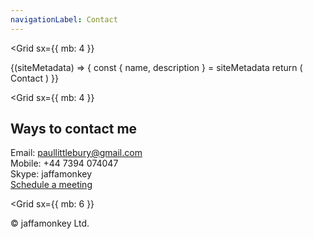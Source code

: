 ```yaml
---
navigationLabel: Contact
---
```

<Grid
  sx={{
    mb: 4
  }}
>

<SiteMetaData>
  {(siteMetadata) => {
    const { name, description } = siteMetadata
    return (
      <Fragment>
        <Heading variant="styles.h1">Contact</Heading>
      </Fragment>
    )
  }}
</SiteMetaData>
</Grid>

<Grid
  sx={{
    mb: 4
  }}
>

## Ways to contact me

Email: paullittlebury@gmail.com<br />
Mobile: +44 7394 074047<br />
Skype: jaffamonkey<br />
<a href="https://calendly.com/jaffamonkeyltd/intro-call">Schedule a meeting</a>

</Grid>


<Grid
  sx={{
    mb: 6
  }}
>
  <Box p={1}>
    &copy; jaffamonkey Ltd.
  </Box>
</Grid>